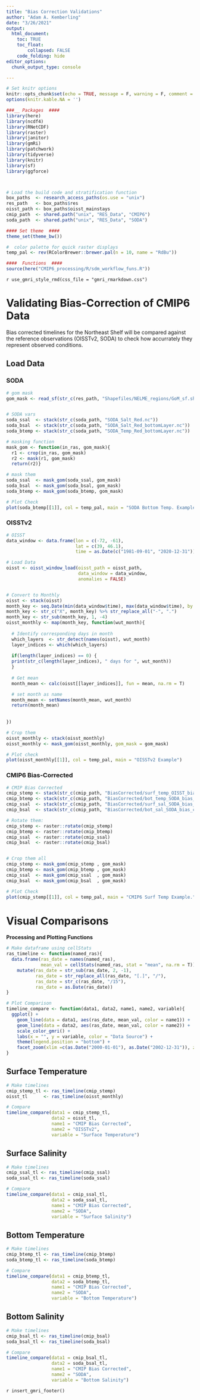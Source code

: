 ```yaml
---
title: "Bias Correction Validations"
author: "Adam A. Kemberling"
date: "3/26/2021"
output: 
  html_document:
    toc: TRUE
    toc_float:
        collapsed: FALSE
    code_folding: hide
editor_options: 
  chunk_output_type: console

---
```


```r
# Set knitr options
knitr::opts_chunk$set(echo = TRUE, message = F, warning = F, comment = NA)
options(knitr.kable.NA = '')

###__ Packages  ####
library(here)
library(ncdf4)
library(RNetCDF)
library(raster)
library(janitor)
library(gmRi)
library(patchwork)
library(tidyverse)
library(knitr)
library(sf)
library(ggforce)



# Load the build code and stratification function
box_paths  <- research_access_paths(os.use = "unix")
res_path   <- box_paths$res
oisst_path <- box_paths$oisst_mainstays
cmip_path  <- shared.path("unix", "RES_Data", "CMIP6")
soda_path  <- shared.path("unix", "RES_Data", "SODA")

#### Set theme  ####
theme_set(theme_bw())

#  color palette for quick raster displays
temp_pal <- rev(RColorBrewer::brewer.pal(n = 10, name = "RdBu"))

####  Functions  ####
source(here("CMIP6_processing/R/sdm_workflow_funs.R"))
```



`r use_gmri_style_rmd(css_file = "gmri_rmarkdown.css")`


# Validating Bias-Correction of CMIP6 Data

Bias corrected timelines for the Northeast Shelf will be compared against the reference observations (OISSTv2, SODA) to check how accurrately they represent observed conditions.


## Load Data {.tabset}

### SODA

```r

# gom mask
gom_mask <- read_sf(str_c(res_path, "Shapefiles/NELME_regions/GoM_sf.shp"))


# SODA vars
soda_ssal  <- stack(str_c(soda_path, "SODA_Salt_Red.nc"))
soda_bsal  <- stack(str_c(soda_path, "SODA_Salt_Red_bottomLayer.nc"))
soda_btemp <- stack(str_c(soda_path, "SODA_Temp_Red_bottomLayer.nc"))

# masking function
mask_gom <- function(in_ras, gom_mask){
  r1 <- crop(in_ras, gom_mask)
  r2 <- mask(r1, gom_mask)
  return(r2)}

# mask them
soda_ssal  <- mask_gom(soda_ssal, gom_mask)
soda_bsal  <- mask_gom(soda_bsal, gom_mask)
soda_btemp <- mask_gom(soda_btemp, gom_mask)

# Plot Check
plot(soda_btemp[[1]], col = temp_pal, main = "SODA Bottom Temp. Example")
```



### OISSTv2

```r

# OISST 
data_window <- data.frame(lon = c(-72, -61),
                          lat = c(39, 46.1),
                          time = as.Date(c("1981-09-01", "2020-12-31")))

# Load Data
oisst <- oisst_window_load(oisst_path = oisst_path, 
                           data_window = data_window, 
                           anomalies = FALSE)


# Convert to Monthly
oisst <- stack(oisst)
month_key <- seq.Date(min(data_window$time), max(data_window$time), by = "month")
month_key <- str_c("X", month_key) %>% str_replace_all("-", ".")
month_key <- str_sub(month_key, 1, -4)
oisst_monthly <- map(month_key, function(wut_month){
  
  # Identify corresponding days in month
  which_layers  <- str_detect(names(oisst), wut_month)
  layer_indices <- which(which_layers)
  
  if(length(layer_indices) == 0) {
  print(str_c(length(layer_indices), " days for ", wut_month))
  }
  
  # Get mean
  month_mean <- calc(oisst[[layer_indices]], fun = mean, na.rm = T)

  # set month as name
  month_mean <- setNames(month_mean, wut_month)
  return(month_mean)
  
  
}) 

# Crop them
oisst_monthly <- stack(oisst_monthly)
oisst_monthly <- mask_gom(oisst_monthly, gom_mask = gom_mask)

# Plot check
plot(oisst_monthly[[1]], col = temp_pal, main = "OISSTv2 Example")

```


### CMIP6 Bias-Corrected

```r


# CMIP Bias Corrected
cmip_stemp <- stack(str_c(cmip_path, "BiasCorrected/surf_temp_OISST_bias_corrected_mean.grd"))
cmip_btemp <- stack(str_c(cmip_path, "BiasCorrected/bot_temp_SODA_bias_corrected_mean.grd"))
cmip_ssal  <- stack(str_c(cmip_path, "BiasCorrected/surf_sal_SODA_bias_corrected_mean.grd"))
cmip_bsal  <- stack(str_c(cmip_path, "BiasCorrected/bot_sal_SODA_bias_corrected_mean.grd"))

# Rotate them:
cmip_stemp <- raster::rotate(cmip_stemp)
cmip_btemp <- raster::rotate(cmip_btemp)
cmip_ssal  <- raster::rotate(cmip_ssal)
cmip_bsal  <- raster::rotate(cmip_bsal)


# Crop them all
cmip_stemp <- mask_gom(cmip_stemp , gom_mask)
cmip_btemp <- mask_gom(cmip_btemp , gom_mask)
cmip_ssal  <- mask_gom(cmip_ssal  , gom_mask)
cmip_bsal  <- mask_gom(cmip_bsal  , gom_mask)

# Plot Check
plot(cmip_stemp[[1]], col = temp_pal, main = "CMIP6 Surf Temp Example.")

```


# Visual Comparisons {.tabset .tabset-pills}

**Processing and Plotting Functions**

```r
# Make dataframe using cellStats
ras_timeline <- function(named_ras){
  data.frame(ras_date = names(named_ras),
             mean_val = cellStats(named_ras, stat = "mean", na.rm = T)) %>% 
    mutate(ras_date = str_sub(ras_date, 2, -1),
           ras_date = str_replace_all(ras_date, "[.]", "/"),
           ras_date = str_c(ras_date, "/15"),
           ras_date = as.Date(ras_date))
}

# Plot Comparison
timeline_compare <- function(data1, data2, name1, name2, variable){ 
  ggplot() +
    geom_line(data = data1, aes(ras_date, mean_val, color = name1)) +
    geom_line(data = data2, aes(ras_date, mean_val, color = name2)) +
    scale_color_gmri() +
    labs(x = "", y = variable, color = "Data Source") +
    theme(legend.position = "bottom") +
    facet_zoom(xlim =c(as.Date("2000-01-01"), as.Date("2002-12-31")), zoom.size = .5)
}
```



## Surface Temperature

```r

# Make timelines
cmip_stemp_tl <- ras_timeline(cmip_stemp)
oisst_tl      <- ras_timeline(oisst_monthly)

# Compare
timeline_compare(data1 = cmip_stemp_tl, 
                 data2 = oisst_tl, 
                 name1 = "CMIP Bias Corrected", 
                 name2 = "OISSTv2", 
                 variable = "Surface Temperature")


```


## Surface Salinity

```r
# Make timelines
cmip_ssal_tl <- ras_timeline(cmip_ssal)
soda_ssal_tl <- ras_timeline(soda_ssal)

# Compare
timeline_compare(data1 = cmip_ssal_tl, 
                 data2 = soda_ssal_tl, 
                 name1 = "CMIP Bias Corrected", 
                 name2 = "SODA", 
                 variable = "Surface Salinity")
```


## Bottom Temperature

```r
# Make timelines
cmip_btemp_tl <- ras_timeline(cmip_btemp)
soda_btemp_tl <- ras_timeline(soda_btemp)

# Compare
timeline_compare(data1 = cmip_btemp_tl, 
                 data2 = soda_btemp_tl, 
                 name1 = "CMIP Bias Corrected", 
                 name2 = "SODA", 
                 variable = "Bottom Temperature")
```


## Bottom Salinity

```r
# Make timelines
cmip_bsal_tl <- ras_timeline(cmip_bsal)
soda_bsal_tl <- ras_timeline(soda_bsal)

# Compare
timeline_compare(data1 = cmip_bsal_tl, 
                 data2 = soda_bsal_tl, 
                 name1 = "CMIP Bias Corrected", 
                 name2 = "SODA", 
                 variable = "Bottom Salinity")
```


`r insert_gmri_footer()`